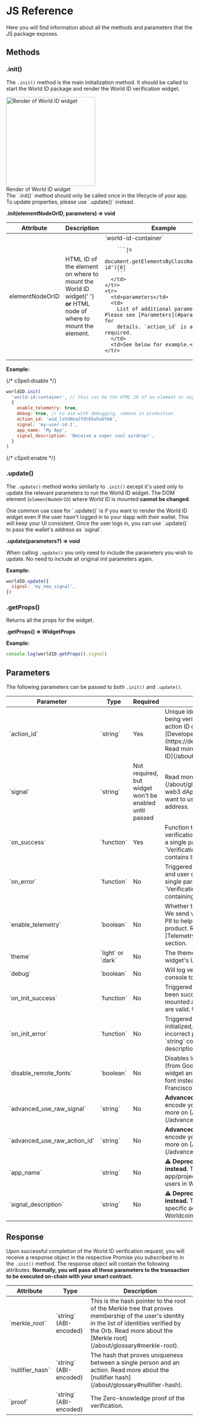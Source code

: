 
# JS Reference

Here you will find information about all the methods and parameters that the JS package exposes.

## Methods

### .init()

The `.init()` method is the main initialization method. It should be called to start the World ID package and render the World ID verification widget.

<div className="text--center margin-bottom--lg">
  <img
    src="/images/docs/js/world-id-widget.png"
    width="240"
    alt="Render of World ID widget"
  />
  <div className="text--muted">Render of World ID widget</div>
</div>

<Callout title="Caution" type="warning">
  The `.init()` method should only be called once in the lifecycle of your app.
  To update properties, please use `.update()` instead.
</Callout>

**.init(elementNodeOrID, parameters) => void**

<table>
  <thead>
    <tr>
      <th>Attribute</th>
      <th>Description</th>
      <th>Example</th>
    </tr>
  </thead>
  <tbody>
    <tr>
      <td>elementNodeOrID</td>
      <td>
        HTML ID of the element on where to mount the World ID widget{' '}
        <strong>or</strong> HTML node of where to mount the element.
      </td>
      <td>
        `world-id-container`

        ```js
          document.getElementsByClassName('world-id')[0]
        ```
      </td>
    </tr>
    <tr>
      <td>parameters</td>
      <td>
        List of additional parameters. Please see [Parameters](#parameters) for
        details. `action_id` is always required.
      </td>
      <td>See below for example.</td>
    </tr>
  </tbody>
</table>

**Example:**

{/* cSpell:disable */}

```js
worldID.init(
  'world-id-container', // this can be the HTML ID of an element or any HTML node. Please be sure the node is mounted in your DOM before you call `.init()`
  {
    enable_telemetry: true,
    debug: true, // to aid with debugging, remove in production
    action_id: 'wid_lshSNnaJfdt6Sohu6YAA',
    signal: 'my-user-id-1',
    app_name: 'My App',
    signal_description: 'Receive a super cool airdrop!',
  }
)
```

{/* cSpell:enable */}

### .update()

The `.update()` method works similarly to `.init()` except it's used only to update the relevant parameters to run the World ID widget. The DOM element (`elementNodeOrID`) where World ID is mounted **cannot be changed**.

<Callout title="Tip">
  One common use case for `.update()` is if you want to render the World ID
  widget even if the user hasn't logged in to your dapp with their wallet. This
  will keep your UI consistent. Once the user logs in, you can use `.update()`
  to pass the wallet's address as `signal`.
</Callout>

**.update(parameters?) => void**

When calling `.update()` you only need to include the parameters you wish to update. No need to include all original init parameters again.

**Example:**

```js
worldID.update({
  signal: 'my_new_signal',
})
```

### .getProps()

Returns all the props for the widget.

**.getProps() => WidgetProps**

**Example:**

```js
console.log(worldID.getProps().signal)
```

## Parameters

The following parameters can be passed to both `.init()` and `.update()`.

<table>
  <thead>
    <tr>
      <th>Parameter</th>
      <th>Type</th>
      <th>Required</th>
      <th>Description</th>
    </tr>
  </thead>
  <tbody>
    <tr>
      <td>
        `action_id`
      </td>
      <td>
        `string`
      </td>
      <td>Yes</td>
      <td>
        Unique identifier for the action being verified. This should be the
        action ID obtained from the{" "}
        [Developer Portal](https://developer.worldcoin.org). Read
        more about the{" "}
        [action ID](/about/glossary#action-id).
      </td>
    </tr>
    <tr>
      <td>
        `signal`
      </td>
      <td>
        `string`
      </td>
      <td>Not required, but widget won't be enabled until passed</td>
      <td>
        Read more about the [signal](/about/glossary#signal).
        For web3 dApps, you will usually want to use your user's wallet address.
      </td>
    </tr>
    <tr>
      <td>
        `on_success`
      </td>
      <td>
        `function`
      </td>
      <td>Yes</td>
      <td>Function to trigger when verification is successful. Sends a single parameter of type `VerificationResponse` which contains the proof details.</td>
    </tr>
    <tr>
      <td>
        `on_error`
      </td>
      <td>
        `function`
      </td>
      <td>No</td>
      <td>Triggered when verification fails and user did not retried. Sends a single parameter of type `VerificationErrorResponse` containing error details.</td>
    </tr>
    <tr>
      <td>
        `enable_telemetry`
      </td>
      <td>
        `boolean`
      </td>
      <td>No</td>
      <td>
        Whether telemetry is enabled. We send very few events, with no PII to
        help us improve the product. Read more in the{" "}
        [Telemetry](/js/telemetry) section.
      </td>
    </tr>
    <tr>
      <td>
        `theme`
      </td>
      <td>
        `light` or `dark`
      </td>
      <td>No</td>
      <td>The theme to apply to the widget's UI.</td>
    </tr>
    <tr>
      <td>
        `debug`
      </td>
      <td>
        `boolean`
      </td>
      <td>No</td>
      <td>Will log verbose details to JS console to aid with debugging.</td>
    </tr>
    <tr>
      <td>
        `on_init_success`
      </td>
      <td>
        `function`
      </td>
      <td>No</td>
      <td>Triggered after the widget has been successfully initialized and mounted and all passed props are valid. Useful for debugging.</td>
    </tr>
    <tr>
      <td>
        `on_init_error`
      </td>
      <td>
        `function`
      </td>
      <td>No</td>
      <td>Triggered if widget could not be initialized, usually due to incorrect parameters. Sends a `string` containing the error description.</td>
    </tr>
    <tr>
      <td>
        `disable_remote_fonts`
      </td>
      <td>
        `boolean`
      </td>
      <td>No</td>
      <td>
        Disables loading remote fonts (from Google Fonts) for the widget and
        uses the system's font instead (e.g. Roboto, San Francisco).
      </td>
    </tr>
    <tr>
      <td>
        `advanced_use_raw_signal`
      </td>
      <td>
        `string`
      </td>
      <td>No</td>
      <td>
        <b>Advanced!</b> Use this to hash and encode your own signal. Read more
        on [Advanced signals](/advanced/advanced-signals).
      </td>
    </tr>
    <tr>
      <td>
        `advanced_use_raw_action_id`
      </td>
      <td>
        `string`
      </td>
      <td>No</td>
      <td>
        <b>Advanced!</b> Use this to hash and encode your own Action ID. Read
        more on [Advanced signals](/advanced/advanced-signals).
      </td>
    </tr>
    <tr>
      <td>
        `app_name`
      </td>
      <td>
        `string`
      </td>
      <td>No</td>
      <td>
        <b>⚠️ Deprecated! Use Dev Portal instead.</b> The name of your
        app/project/company (shown to users in Worldcoin app).
      </td>
    </tr>
    <tr>
      <td>
        `signal_description`
      </td>
      <td>
        `string`
      </td>
      <td>No</td>
      <td>
        <b>⚠️ Deprecated! Use Dev Portal instead. </b>
        The description of the specific action (shown to users in Worldcoin app).
      </td>
    </tr>

  </tbody>
</table>

## Response

Upon successful completion of the World ID verification request, you will receive a response object in the respective Promise you subscribed to in the `.init()` method. The response object will contain the following attributes. **Normally, you will pass all these parameters to the transaction to be executed on-chain with your smart contract.**

<table>
  <thead>
    <tr>
      <th>Attribute</th>
      <th>Type</th>
      <th>Description</th>
    </tr>
  </thead>
  <tbody>
    <tr>
      <td>`merkle_root`</td>
      <td>`string` (ABI-encoded)</td>
      <td>
        This is the hash pointer to the root of the Merkle tree that proves
        membership of the user's identity in the list of identities verified by
        the Orb. Read more about the [Merkle root](/about/glossary#merkle-root).
      </td>
    </tr>
    <tr>
      <td>`nullifier_hash`</td>
      <td>`string` (ABI-encoded)</td>
      <td>
        The hash that proves uniqueness between a single person and an action.
        Read more about the [nullifier hash](/about/glossary#nullifier-hash).
      </td>
    </tr>
    <tr>
      <td>`proof`</td>
      <td>`string` (ABI-encoded)</td>
      <td>The Zero-knowledge proof of the verification.</td>
    </tr>
  </tbody>
</table>
